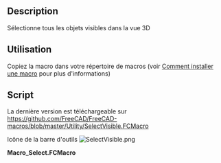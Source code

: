 <languages/>

{{Macro/fr
|Name=Macro SelectVisible
|Name/fr=Macro SelectVisible
|Icon=SelectVisible.png
|Description=Tous les objets visibles dans l'arborescence et seulement ceux-ci seront sélectionnés.
|Author=galou_breizh
|Version=1.0
|Date=2016-04-08
|FCVersion=Toutes
|Download=[https://wiki.freecad.org/images/5/51/SelectVisible.png Icône de la barre d'outils]
}}

==Description==

Sélectionne tous les objets visibles dans la vue 3D

{{Codeextralink|https://raw.githubusercontent.com/FreeCAD/FreeCAD-macros/master/Utility/SelectVisible.FCMacro}}

<span id="Usage"></span>
==Utilisation==

Copiez la macro dans votre répertoire de macros (voir [[How_to_install_macros/fr|Comment installer une macro]] pour plus d'informations)

==Script==

La dernière version est téléchargeable sur https://github.com/FreeCAD/FreeCAD-macros/blob/master/Utility/SelectVisible.FCMacro

Icône de la barre d'outils [[Image:SelectVisible.png]]

'''Macro_Select.FCMacro'''
{{MacroCode|code=
# FreeCAD Macro SelectVisible

__Name__ = 'Select Visible'
__Comment__ = 'All visible objects in the tree will be selected'
__Web__ = 'https://wiki.freecad.org/Macro_SelectVisible'
__Wiki__ = 'https://wiki.freecad.org/Macro_SelectVisible'
__Icon__ = 'https://wiki.freecad.org/images/5/51/SelectVisible.png'
__Help__ = 'All visible objects in the tree and only these will be selected'
__Author__ = 'galou_breizh'
__Version__ = '1.0'
__Status__ = 'Production'
__Requires__ = ''

import FreeCAD as App
import FreeCADGui as Gui

doc = App.activeDocument()

if not doc:
    App.Console.PrintWarning('SelectVisible: no active document')
else:
    Gui.Selection.clearSelection()
    for o in doc.Objects:
        if o.ViewObject.Visibility:
            Gui.Selection.addSelection(o)
}}
{{clear}}